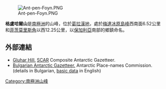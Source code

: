 [[Image:Ant-pen-Foyn.PNG|thumb]]

'''格盧哈爾山'''是[[南極洲|南極洲]]的山峰，位於[[葛拉漢地|葛拉漢地]]，處於[[梅達冰原島峰|梅達冰原島峰]]西南面6.52公里和[[菲茨莫里斯角|菲茨莫里斯角]]以西12.25公里，以[[保加利亞|保加利亞]]南部的鄉鎮命名。

{{coord|66|16|06|S|63|58|45|W|display=title}}

==外部連結==
* [https://data.aad.gov.au/aadc/gaz/scar/display_name.cfm?gaz_id=137660 Gluhar Hill.] [[SCAR|SCAR]] Composite Antarctic Gazetteer.
* [http://apcbg.org/gazet-bg.doc Bulgarian Antarctic Gazetteer.] {{Wayback|url=http://apcbg.org/gazet-bg.doc |date=20160206203828 }} Antarctic Place-names Commission. (details in Bulgarian, [http://apcbg.org/gazet.htm basic data] {{Wayback|url=http://apcbg.org/gazet.htm |date=20160304071225 }} in English)

{{DEFAULTSORT:Gluhar Hill}}
[[Category:南極洲山峰|Category:南極洲山峰]]


{{FoynCoast-geo-stub}}
